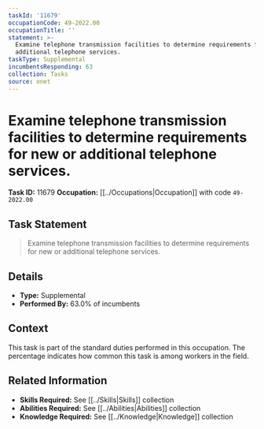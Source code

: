 ```yaml
---
taskId: '11679'
occupationCode: 49-2022.00
occupationTitle: ''
statement: >-
  Examine telephone transmission facilities to determine requirements for new or
  additional telephone services.
taskType: Supplemental
incumbentsResponding: 63
collection: Tasks
source: onet
---
```

# Examine telephone transmission facilities to determine requirements for new or additional telephone services.

**Task ID:** 11679
**Occupation:** [[../Occupations|Occupation]] with code `49-2022.00`

## Task Statement

> Examine telephone transmission facilities to determine requirements for new or additional telephone services.

## Details

- **Type:** Supplemental
- **Performed By:** 63.0% of incumbents

## Context

This task is part of the standard duties performed in this occupation. The percentage indicates how common this task is among workers in the field.

## Related Information

- **Skills Required:** See [[../Skills|Skills]] collection
- **Abilities Required:** See [[../Abilities|Abilities]] collection
- **Knowledge Required:** See [[../Knowledge|Knowledge]] collection
